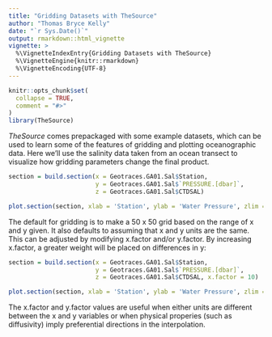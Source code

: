 ```yaml
---
title: "Gridding Datasets with TheSource"
author: "Thomas Bryce Kelly"
date: "`r Sys.Date()`"
output: rmarkdown::html_vignette
vignette: >
  %\VignetteIndexEntry{Gridding Datasets with TheSource}
  %\VignetteEngine{knitr::rmarkdown}
  %\VignetteEncoding{UTF-8}
---
```


```r
knitr::opts_chunk$set(
  collapse = TRUE,
  comment = "#>"
)
library(TheSource)
```

*TheSource* comes prepackaged with some example datasets, which can be used to learn some of the features of gridding and plotting oceanographic data. Here we'll use the salinity data taken from an ocean transect to visualize how gridding parameters change the final product.

```r
section = build.section(x = Geotraces.GA01.Sal$Station,
                        y = Geotraces.GA01.Sal$`PRESSURE.[dbar]`,
                        z = Geotraces.GA01.Sal$CTDSAL)

plot.section(section, xlab = 'Station', ylab = 'Water Pressure', zlim = c(34, 36))

```

The default for gridding is to make a 50 x 50 grid based on the range of x and y given. It also defaults to assuming that x and y units are the same. This can be adjusted by modifying x.factor and/or y.factor. By increasing x.factor, a greater weight will be placed on differences in y:

```r
section = build.section(x = Geotraces.GA01.Sal$Station,
                        y = Geotraces.GA01.Sal$`PRESSURE.[dbar]`,
                        z = Geotraces.GA01.Sal$CTDSAL, x.factor = 10)

plot.section(section, xlab = 'Station', ylab = 'Water Pressure', zlim = c(34, 36))

```

The x.factor and y.factor values are useful when either units are different between the x and y variables or when physical properies (such as diffusivity) imply preferential directions in the interpolation.

